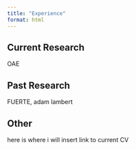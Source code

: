 ```yaml
---
title: "Experience"
format: html
---
```


## Current Research
OAE

## Past Research
FUERTE, adam lambert

## Other
here is where i will insert link to current CV
